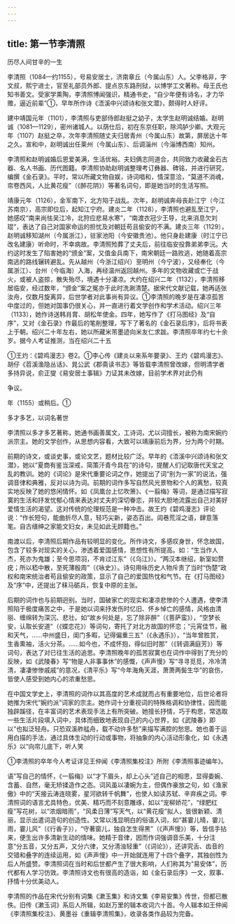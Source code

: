 ```yaml
---
---
---
```

title: 第一节李清照
---



历尽人间甘辛的一生

李清照（1084—约1155），号易安居士，济南章丘（今属山东）人。父李格非，字文叔，熙宁进士，官至礼部员外郎、提点京东路刑狱，以博学工文著称。母王氏也知书善文。受家学熏陶，李清照博闻强识，精通书史，“自少年便有诗名，才力华赡，逼近前辈”①，早年所作诗《浯溪中兴颂诗和张文潜》，颇得时人好评。

建中靖国元年（1101），李清照与吏部侍郎赵挺之幼子，太学生赵明诚结婚。赵明诚（1081—1129），密州诸城人。以荫仕后，初在东京任职，除鸿胪少卿。大观元年（1107）赵挺之卒，次年李清照随丈夫归居青州（今属山东）故第，屏居达十年之久。宣和中，赵明诚出任莱州（今属山东）、后调淄州（今淄博西南）知州。

李清照和赵明诚婚后恩爱美满，生活优裕。夫妇俩志同道合，共同致力收藏金石古器、名人书画、历代图籍。李清照协助赵明诚整理考订彝器、碑铭，并进行研究，编撰《金石录》。平时，常以所藏文物自娱，诗词唱和，情深意洽，“莫道不消魂，帘卷西风，人比黄花瘦”（《醉花阴》）等著名词句，即是她当时的生活写照。

靖康元年（1126），金军南下，北方陷于战乱。次年，赵明诚奔母丧赴江宁（今江苏南京），高宗即位后，起知江宁府。建炎二年（1128），李清照也避乱至江宁，她感叹“南来尚怯吴江冷，北狩应悲易水寒”，“南渡衣冠少王导，北来消息欠刘琨”，表达了自己对国家命运的担忧及对朝廷苟且偷安的不满。建炎三年（1129），赵明诚移知湖州（今属浙江），驻家池阳（今安徽贵池）。他只身赴建康（时江宁已改名建康）听命时，不幸病故。李清照殓葬了丈夫后，前往临安投靠弟弟李沅。大约这时发生了陷害她的“颁金”案，又值金兵南下，南宋朝廷一路败逃，她随着高宗南逃的路线辗转避乱。先从越州（今浙江绍兴）至明州（今宁波），又经奉化（今属浙江）、台州（今临海）入海，再经温州返回越州。多年的文物收藏或亡于战火，或被人盗掠，散失殆尽，境遇十分凄凉。大约在绍兴二年（1132），李清照移居临安，经过数年，“颁金”案之冤亦于此时洗涮清楚。据宋代文献记载，她再适张汝舟，仅数月旋离异，后世学者对此事尚有异议。①李清照的晚岁是在凄凉孤苦中度过的，但她对国事仍很关心，并一直进行着文学创作和学术活动。绍兴三年（1133），她作诗送韩肖胄、胡松年使金。四年，她写作了《打马图经》及“自序”，又对《金石录》作最后的笔削整理，写下了著名的《金石录后序》，后将书表上于朝。绍兴二十年左右，她以所藏米芾墨迹向米友仁求跋。李清照卒年约七十余岁。据今人考证推测，当在绍兴二十五

①王灼：《碧鸡漫志》卷2。①李心传《建炎以来系年要录》、王灼《碧鸡漫志》、胡仔《苕溪渔隐丛话》、晁公武《郡斋读书志》等皆载李清照曾改嫁，但明清学者多持异说，俞正燮《易安居士事辑》力证其未改嫁，目前学术界对此仍有

争议。

年（1155）或稍后。①

多才多艺，以词名著世

李清照以多才多艺著称，她通书画善属文，工诗词，尤以词擅长，被称为南宋婉约派宗主。她的文学创作，从思想内容看，大致可以靖康前后为界，分为两个时期。

前期的诗文，或谈史事，或论文艺，题材比较广泛。早年的《浯溪中兴颂诗和张文潜》，她以“夏商有鉴当深戒，简策汗青今具在”的诗句，提醒人们记取唐代天宝之乱的教训。她的《词论》是宋代重要论词之作，她提出了词“别为一家”的说法，强调音律和典雅，反对以诗为词。前期的词作多写自然风光景物和个人的离愁，较真实地反映了她的悠闲情怀。如《凤凰台上忆吹箫》、《一翦梅》等词，是通过描写寂寞的生活和抒发忧郁心情来表达对丈夫的深切眷恋，并较大胆地流露出自己对美好爱情生活的渴望。这对传统的伦理规范是一种冲击。故王灼《碧鸡漫志》评论说：“作长短句，能曲折尽人意，轻巧尖新，姿态百出。闾巷荒淫之语，肆意落笔。自古缙绅之家能文妇女，未见如此无顾籍也。”

南渡以后，李清照后期作品有较明显的变化。所作诗文，多感叹身世，怀念故国，包含了较多对现实的关心，渗透着爱国感情，思想性有所提高。如：“生当作人杰，死亦为鬼雄；至今思项羽，不肯过江东”（《乌江》）。“两汉本继绍，新室如赘疣；所以嵇中散，至死薄殷周”（《咏史》）。诗句用咏历史人物斥责了当时“伪楚”政权和南宋统治者苟且偷安的政策，显示了自己的爱国热忱和气节。在《打马图经》及“序”中，还提出了秣马砺兵，恢复中原的主张。

后期的词作也与前期迥别。当时，国破家亡的现实和凄凉悲惨的个人遭遇，使李清照陷于极度痛苦之中，于是她以词来抒发伤时忆旧、怀乡悼亡的感情，风格由清丽、缠绵转为深沉、悲壮。如“故乡何处是，忘了除非醉”（《菩萨蛮》），“空梦长安，认取长安道”（《蝶恋花》）等词句，寄托了对北方故国的怀恋；“元宵佳节，融和天气，……中州盛日，闺门多暇，记得偏重三五”（《永遇乐》），“当年曾胜赏，生香熏袖，活火分茶。……如今也，不成怀抱，得似旧时那”（《转调满庭芳》）等词句，表达了对已往生活的追思。李清照晚年的孤苦寂寞也在词作中得到了充分的反映，如《武陵春》写“物是人非事事休”的感慨，《声声慢》写“寻寻觅觅，冷冷清清，凄凄惨惨戚戚”的意况，《清平乐》写“今年海角天涯，萧萧两鬓生华”的哀伤，皆使人感受到她内心的浓重愁思。

在中国文学史上，李清照的词作以其高度的艺术成就而占有重要地位，后世论者将她推为宋代“婉约派”词家的宗主。她作词十分重视词的特殊格调和协律性，因而能独辟蹊径，在丰富词的艺术表现手法上有所突破。她擅长抒情，巧于构思，常选取一些生活片段填入词中，具体而细致地表现自己的内心世界，如《武陵春》即以“也拟泛轻舟。只恐双溪舴艋舟，载不动许多愁”来描写满腔的愁思。她也善于运用白描的手法，通过具体生动的行动或事物，将抽象的内心活动形象化，如《永遇乐》以“向帘儿底下，听人笑

①李清照的卒年今人考证详见王仲闻《李清照集校注》所附《李清照事迹编年》。

语”写自己的情怀，《一翦梅》以“才下眉头，却上心头”述自己的相思，显得委婉、含蓄、自然，毫无矫揉造作之态。词风虽以凄婉为主，但偶作豪放之句，如《渔家傲》中的“天接云涛连晓雾，星河欲转千帆舞”，也使人如读苏轼、辛弃疾之词。李清照词的语言尤具特色，优美、精巧而不刻意雕琢，如以“宠柳娇花”，“绿肥红瘦”写花树，以“浓烟暗雨”，“风柔日薄”写天气，以“黄花瘦”拟人，皆很新颖、清丽，显示出遣词造句的创造性。又常以浅显明白的俗语入词，如“甚霎儿晴，霎儿雨，霎儿风”（《行香子》），“守著窗儿，独自怎生得黑”（《声声慢》）等，皆信手拈来，便生出许多清新生动的情味。她精于音律，因而作词强调音乐美，十分注意“分五音，又分五声，又分六律，又分清浊轻重”（《词论》），还讲究舌、齿音的交错和叠字的连续运用，如《声声慢》中一开始就连用了十四个叠字，其独创性为后人所盛赞。李清照词在当时和后世都产生了很大影响，人们称其为“易安体”，历代都有人学习仿效。李清照诗文也有很高的造诣，如《金石录后序》一文，叙事、抒情十分优美动人。

李清照的作品在宋代分别有词集《漱玉集》和诗文集《李易安集》传世，但都已散佚。旧传《漱玉词》系后人所辑，如赵万里的辑本收词六十首。今人辑本如王仲闻《李清照集校注》、黄墨谷《重辑李清照集》，收录各类作品较为完备。